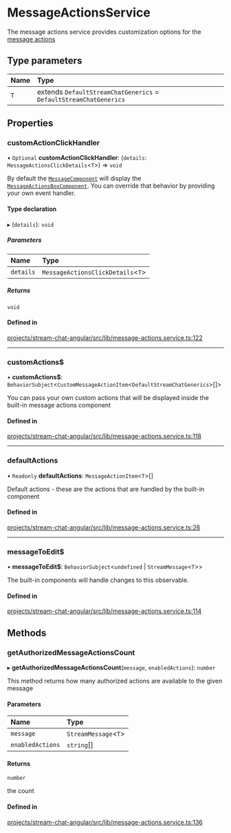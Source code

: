 # MessageActionsService

The message actions service provides customization options for the [message actions](../../components/MessageActionsBoxComponent)

## Type parameters

| Name | Type |
| :------ | :------ |
| `T` | extends `DefaultStreamChatGenerics` = `DefaultStreamChatGenerics` |

## Properties

### customActionClickHandler

• `Optional` **customActionClickHandler**: (`details`: `MessageActionsClickDetails`\<`T`\>) => `void`

By default the [`MessageComponent`](../../components/MessageComponent) will display the [`MessageActionsBoxComponent`](../../components/MessageActionsBoxComponent). You can override that behavior by providing your own event handler.

#### Type declaration

▸ (`details`): `void`

##### Parameters

| Name | Type |
| :------ | :------ |
| `details` | `MessageActionsClickDetails`\<`T`\> |

##### Returns

`void`

#### Defined in

[projects/stream-chat-angular/src/lib/message-actions.service.ts:122](https://github.com/GetStream/stream-chat-angular/blob/4dc5f09a035fadd209ef32364bad6a690ca3454f/projects/stream-chat-angular/src/lib/message-actions.service.ts#L122)

___

### customActions$

• **customActions$**: `BehaviorSubject`\<`CustomMessageActionItem`\<`DefaultStreamChatGenerics`\>[]\>

You can pass your own custom actions that will be displayed inside the built-in message actions component

#### Defined in

[projects/stream-chat-angular/src/lib/message-actions.service.ts:118](https://github.com/GetStream/stream-chat-angular/blob/4dc5f09a035fadd209ef32364bad6a690ca3454f/projects/stream-chat-angular/src/lib/message-actions.service.ts#L118)

___

### defaultActions

• `Readonly` **defaultActions**: `MessageActionItem`\<`T`\>[]

Default actions - these are the actions that are handled by the built-in component

#### Defined in

[projects/stream-chat-angular/src/lib/message-actions.service.ts:26](https://github.com/GetStream/stream-chat-angular/blob/4dc5f09a035fadd209ef32364bad6a690ca3454f/projects/stream-chat-angular/src/lib/message-actions.service.ts#L26)

___

### messageToEdit$

• **messageToEdit$**: `BehaviorSubject`\<`undefined` \| `StreamMessage`\<`T`\>\>

The built-in components will handle changes to this observable.

#### Defined in

[projects/stream-chat-angular/src/lib/message-actions.service.ts:114](https://github.com/GetStream/stream-chat-angular/blob/4dc5f09a035fadd209ef32364bad6a690ca3454f/projects/stream-chat-angular/src/lib/message-actions.service.ts#L114)

## Methods

### getAuthorizedMessageActionsCount

▸ **getAuthorizedMessageActionsCount**(`message`, `enabledActions`): `number`

This method returns how many authorized actions are available to the given message

#### Parameters

| Name | Type |
| :------ | :------ |
| `message` | `StreamMessage`\<`T`\> |
| `enabledActions` | `string`[] |

#### Returns

`number`

the count

#### Defined in

[projects/stream-chat-angular/src/lib/message-actions.service.ts:136](https://github.com/GetStream/stream-chat-angular/blob/4dc5f09a035fadd209ef32364bad6a690ca3454f/projects/stream-chat-angular/src/lib/message-actions.service.ts#L136)
